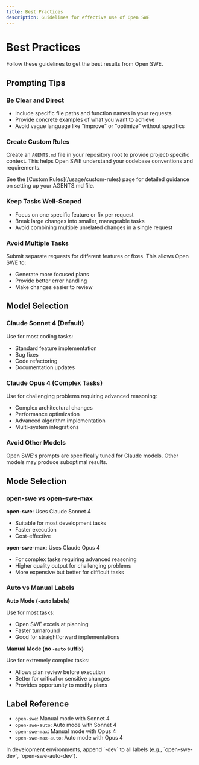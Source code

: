 ```yaml
---
title: Best Practices
description: Guidelines for effective use of Open SWE
---
```


# Best Practices

Follow these guidelines to get the best results from Open SWE.

## Prompting Tips

### Be Clear and Direct

- Include specific file paths and function names in your requests
- Provide concrete examples of what you want to achieve
- Avoid vague language like "improve" or "optimize" without specifics

### Create Custom Rules

Create an `AGENTS.md` file in your repository root to provide project-specific context. This helps Open SWE understand your codebase conventions and requirements.

<Tip>
  See the [Custom Rules](/usage/custom-rules) page for detailed guidance on
  setting up your AGENTS.md file.
</Tip>

### Keep Tasks Well-Scoped

- Focus on one specific feature or fix per request
- Break large changes into smaller, manageable tasks
- Avoid combining multiple unrelated changes in a single request

### Avoid Multiple Tasks

Submit separate requests for different features or fixes. This allows Open SWE to:

- Generate more focused plans
- Provide better error handling
- Make changes easier to review

## Model Selection

### Claude Sonnet 4 (Default)

Use for most coding tasks:

- Standard feature implementation
- Bug fixes
- Code refactoring
- Documentation updates

### Claude Opus 4 (Complex Tasks)

Use for challenging problems requiring advanced reasoning:

- Complex architectural changes
- Performance optimization
- Advanced algorithm implementation
- Multi-system integrations

### Avoid Other Models

Open SWE's prompts are specifically tuned for Claude models. Other models may produce suboptimal results.

## Mode Selection

### open-swe vs open-swe-max

**open-swe**: Uses Claude Sonnet 4

- Suitable for most development tasks
- Faster execution
- Cost-effective

**open-swe-max**: Uses Claude Opus 4

- For complex tasks requiring advanced reasoning
- Higher quality output for challenging problems
- More expensive but better for difficult tasks

### Auto vs Manual Labels

**Auto Mode (`-auto` labels)**

Use for most tasks:

- Open SWE excels at planning
- Faster turnaround
- Good for straightforward implementations

**Manual Mode (no `-auto` suffix)**

Use for extremely complex tasks:

- Allows plan review before execution
- Better for critical or sensitive changes
- Provides opportunity to modify plans

## Label Reference

- `open-swe`: Manual mode with Sonnet 4
- `open-swe-auto`: Auto mode with Sonnet 4
- `open-swe-max`: Manual mode with Opus 4
- `open-swe-max-auto`: Auto mode with Opus 4

<Note>
  In development environments, append `-dev` to all labels (e.g.,
  `open-swe-dev`, `open-swe-auto-dev`).
</Note>
